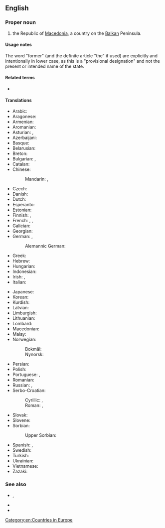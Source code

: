 ==English==

===Proper noun===
{{en-proper noun|head=(the) [[former]] [[Yugoslav]] [[Republic]] of [[Macedonia]]}}

# {{senseid|en|Q221}}{{non-gloss definition|A provisional designation (pending resolution of a naming dispute with Greece) used by many international organizations to refer to}} the Republic of [[Macedonia]], a country on the [[Balkan]] Peninsula. {{qualifier|Abbreviated ''[[FYROM]]''.}}

====Usage notes====
The word "former" (and the definite article "the" if used) are explicitly and intentionally in lower case, as this is a "provisional designation" and not the present or intended name of the state.

====Related terms====
* {{l|en|Republic of Macedonia}}

====Translations====
<!-- the spelling of former and Yugoslav seems to be inconsistent and there are variants - both lower and upper cases are used in different languages-->
{{trans-top-also|id=Q221|provisional designation of the Republic of Macedonia|Republic of Macedonia|Macedonia}}
* Arabic: {{t|ar|جُمْهُورِيَّة مَقْدُونِيَا اليُوغُوسْلَافِيَّة السَابِقَة}}
* Aragonese: {{t|an|Antigua Republica Yugoslava de Macedonia}}
* Armenian: {{t|hy|նախկին Հարավսլավիայի Մակեդոնիայի Հանրապետություն}}
* Aromanian: {{t|rup|Republica Ex-Iugoslavã ali Machedonia}}
* Asturian: {{t|ast|Antigua República Yugoslava de Macedonia}}, {{t|ast|ex República Yugoslava de Macedonia}}
* Azerbaijani: {{t|az|Keçmiş Yuqoslaviya Makedoniya Respublikası}}
* Basque: {{t|eu|Mazedoniako Jugoslaviar Errepublika Ohia}}
* Belarusian: {{t|be|Была́я Югасла́ўская Pэспу́бліка Македо́нія|f|sc=Cyrl}}
* Breton: {{t|br|Ez-Republik Yougoslaviat Makedonia}}
* Bulgarian: {{t|bg|Би́вша Югосла́вска Репу́блика Македо́ния|f|sc=Cyrl}}, {{t|bg|БЮРМ|f|tr=BJuRM|sc=Cyrl}}
* Catalan: {{t|ca|Exrepública Iugoslava de Macedònia}}
* Chinese:
*: Mandarin: {{t|cmn|前南斯拉夫馬其頓共和國|sc=Hani}}, {{t|cmn|前南斯拉夫马其顿共和国|tr=qián Nánsīlāfū Mǎqídùn gònghéguó|sc=Hani}}
* Czech: {{t|cs|Bývalá jugoslávská republika Makedonie|f}}
* Danish: {{t|da|Den Tidligere Jugoslaviske Republik Makedonien|c}}
* Dutch: {{t|nl|Voormalige Joegoslavische Republiek Macedonië}}
* Esperanto: {{t|eo|Iama Jugoslavia Respubliko Makedonio}}
* Estonian: {{t|et|endine Jugoslaavia Makedoonia Vabariik}}
* Finnish: {{t|fi|entinen Jugoslavian tasavalta Makedonia}}, {{t+|fi|EJTM}}
* French: {{t|fr|ancienne République yougoslave de Macédoine|f}}, {{t+|fr|ARYM|f}}, {{t|fr|ex-République yougoslave de Macédoine|f}}
* Galician: {{t|gl|Antiga República Iugoslava da Macedonia|f}}
* Georgian: {{t|ka|ყოფილი იუგოსლავიის რესპუბლიკა მაკედონია}}
* German: {{t+|de|ehemalige jugoslawische Republik Mazedonien|f}}, {{t|de|EJRM}}
*: Alemannic German: {{t|gsw|Ehemoligi Jugoslawischi Republik Mazedonie}}
* Greek: {{t|el|πρώην Γιουγκοσλαβική Δημοκρατία της Μακεδονίας|f|sc=Grek}}
* Hebrew: {{t|he|הָרֶפּוּבְּלִיקָה הָיוּגוֹסְלַבְיָה לְשֶׁעָבַר שֶׁל מָקֶדוֹנְיָה|sc=Hebr|tr=Ha-reppubelikah ha-Yugoslavya leshe'avar shel Makedonyah‏}}
* Hungarian: {{t|hu|Macedónia Volt Jugoszláv Köztársaság}}
* Indonesian: {{t|id|Republik Makedonia bekas Yugoslavia}}
* Irish: {{t|ga|Iar-Phoblacht Iúgslavach na Macadóine}}, {{t|ga|Poblacht Iar-Iúgslavach na Macadóine|f}}
* Italian: {{t|it|Repubblica Ex Jugoslava di Macedonia}}
{{trans-mid}}
* Japanese: {{t|ja|マケドニア旧ユーゴスラビア共和国|tr=Makedonia kyū-Yūgosurabia kyōwakoku}}
* Korean: {{t|ko|구유고슬라비아 마케도니아 공화국}}
* Kurdish: {{t|ku|Komara Yûgoslavî ya Kevnar a Makedonyayê|sc=Latn}}
* Latvian: {{t|lv|Bijusī Dienvidslāvijas Republika Maķedonija}}
* Limburgish: {{t|li|Vreuger Joegoslavische Rippebliek Macedonië}}
* Lithuanian: {{t|lt|Buvusi Jugoslavijos Respublika Makedonija}}
* Lombard: {{t|lmo|Ex Repüblica Iuguslava de Macedonia}}
* Macedonian: {{t|mk|Поранешна Југословенска Репу́блика Македо́нија|f|sc=Cyrl}}
* Malay: {{t|ms|Republik Bekas Yugoslavia Macedonia}}
* Norwegian:
*: Bokmål: {{t|nb|Den tidligere jugoslaviske republikk Makedonia}}
*: Nynorsk: {{t|nn|Den tidlegare jugoslaviske republikken Makedonia}}
* Persian: {{t|fa|جمهوری یوگسلاوی مقدونیه سابق}}
* Polish: {{t+|pl|Była Jugosłowiańska Republika Macedonii|f}}
* Portuguese: {{t|pt|Antiga República Jugoslava da Macedónia|f}} {{qualifier|Portugal}}, {{t|pt|antiga República Iugoslava da Macedônia|f}} {{qualifier|Brazil}}
* Romanian: {{t|ro|fosta Republică iugoslavă a Macedoniei}}
* Russian: {{t|ru|Бы́вшая Югосла́вская Респу́блика Македо́ния|f}}, {{t|ru|БЮРМ|f}}
* Serbo-Croatian:
*: Cyrillic: {{t|sh|бивша југословенска Република Македонија|f|sc=Cyrl}}, {{t|sh|бивша југославенска Република Македонија|f|sc=Cyrl}}
*: Roman: {{t|sh|bivša jugoslovenska Republika Makedonija|f}}, {{t|sh|bivša jugoslavenska Republika Makedonija|f}}
* Slovak: {{t|sk|Bývalá juhoslovanská republika Macedónsko}}
* Slovene: {{t|sl|Nekdanja jugoslovanska republika Makedonija}}
* Sorbian:
*: Upper Sorbian: {{t|hsb|Bywša Južnosłowjanska Republika Makedonska}}
* Spanish: {{t+|es|Antigua República Yugoslava de Macedonia}}, {{t|es|Exrepública Yugoslava de Macedonia}}
* Swedish: {{t|sv|Före detta jugoslaviska republiken Makedonien}}
* Turkish: {{t+|tr|Eski Yugoslav Makedonya Cumhuriyeti}}
* Ukrainian: {{t|uk|Коли́шня Югосла́вська Респу́бліка Македо́нія|f|sc=Cyrl}}
* Vietnamese: {{t|vi|Cựu Cộng hòa Nam Tư Macedonia}}
* Zazaki: {{qualifier|Southern Zazaki}} {{t|zza|Cumurêtê Makedonyaê Yugoslawê Kıhani}}
{{trans-bottom}}

===See also===
* {{l|en|Macedonism}}, {{l|en|Pseudomacedonism}}
* {{l|en|Appendix:Countries of the world|Countries of the world}}
* {{w|Republic_of_Macedonia|Wikipedia article on the former Yugoslav Republic of Macedonia}}

[[Category:en:Countries in Europe]]